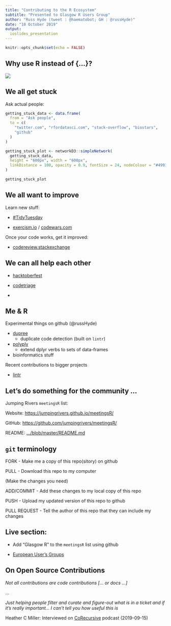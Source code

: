 ```yaml
---
title: "Contributing to the R Ecosystem"
subtitle: "Presented to Glasgow R Users Group"
author: "Russ Hyde (tweet : @haematobot; GH : @russHyde)"
date: "10 October 2019"
output:
  ioslides_presentation
---
```


```r
knitr::opts_chunk$set(echo = FALSE)
```

## Why use R instead of {...}?

![](figures/why_use_r.PNG)

## We all get stuck

Ask actual people:

```r
getting_stuck_data <- data.frame(
  from = "Ask people",
  to = c(
    "twitter.com", "rfordatasci.com", "stack-overflow", "biostars",
    "github"
  )
)
```

```r
getting_stuck_plot <- networkD3::simpleNetwork(
  getting_stuck_data,
  height = "600px", width = "600px",
  linkDistance = 100, opacity = 0.9, fontSize = 24, nodeColour = "#499382"
)
```

```r
getting_stuck_plot
```

## We all want to improve

Learn new stuff:

- [#TidyTuesday](https://github.com/rfordatascience/tidytuesday)

- [exercism.io](https://www.exercism.io) / [codewars.com](https://codewars.com)

Once your code works, get it improved:

- [codereview.stackexchange](https://codereview.stackexchange.com)

## We can all help each other

- [hacktoberfest]()

- [codetriage]()

-

## Me & R

Experimental things on github (@russHyde)

- [dupree](https://github.com/russHyde/dupree)
    - duplicate code detection (built on `lintr`)

- [polyply](https://github.com/russHyde/polyply)
    - extend dplyr verbs to sets of data-frames

- bioinformatics stuff

Recent contributions to bigger projects

- [lintr](https://github.com/jimhester/lintr)

## Let's do something for the community ...

Jumping Rivers `meetingsR` list:

Website: [https://jumpingrivers.github.io/meetingsR/](https://jumpingrivers.github.io/meetingsR/)

GitHub: [https://github.com/jumpingrivers/meetingsR/](https://github.com/jumpingrivers/meetingsR)

README: [.../blob/master/README.md](https://github.com/jumpingrivers/meetingsR/blob/master/README.md)

## `git` terminology

FORK
- Make me a copy of this repo(sitory) on github

PULL
- Download this repo to my computer

(Make the changes you need)

ADD/COMMIT
- Add these changes to my local copy of this repo

PUSH
- Upload my updated version of this repo to github

PULL REQUEST
- Tell the author of this repo that they can include my changes

## Live section:

- Add "Glasgow R" to the `meetingsR` list using github

- [European User's Groups](https://github.com/jumpingrivers/meetingsR/edit/master/02_useR_groups_europe.Rmd)

## On Open Source Contributions

_Not all contributions are code contributions [... or docs ...]_

...

_Just helping people filter and curate and figure-out what is in a ticket_
_and if it's really important... I can't tell you how useful this is_

Heather C Miller: Interviewed on [CoRecursive](https://corecursive.com/038-heather-miller-open-source/)
podcast (2019-09-15)